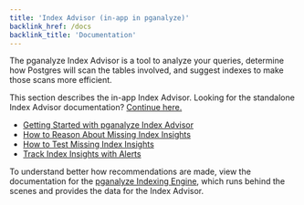 ```yaml
---
title: 'Index Advisor (in-app in pganalyze)'
backlink_href: /docs
backlink_title: 'Documentation'
---
```


The pganalyze Index Advisor is a tool to analyze your queries, determine how Postgres
will scan the tables involved, and suggest indexes to make those scans more efficient.

This section describes the in-app Index Advisor. Looking for the standalone
Index Advisor documentation? [Continue here.](/docs/index-advisor/standalone)

 * [Getting Started with pganalyze Index Advisor](/docs/index-advisor/getting-started)
 * [How to Reason About Missing Index Insights](/docs/index-advisor/reason-about-insights)
 * [How to Test Missing Index Insights](/docs/index-advisor/test-insights)
 * [Track Index Insights with Alerts](/docs/index-advisor/checks-and-alerts)
 
To understand better how recommendations are made, view the documentation for
the [pganalyze Indexing Engine](/docs/indexing-engine), which runs behind the
scenes and provides the data for the Index Advisor.
